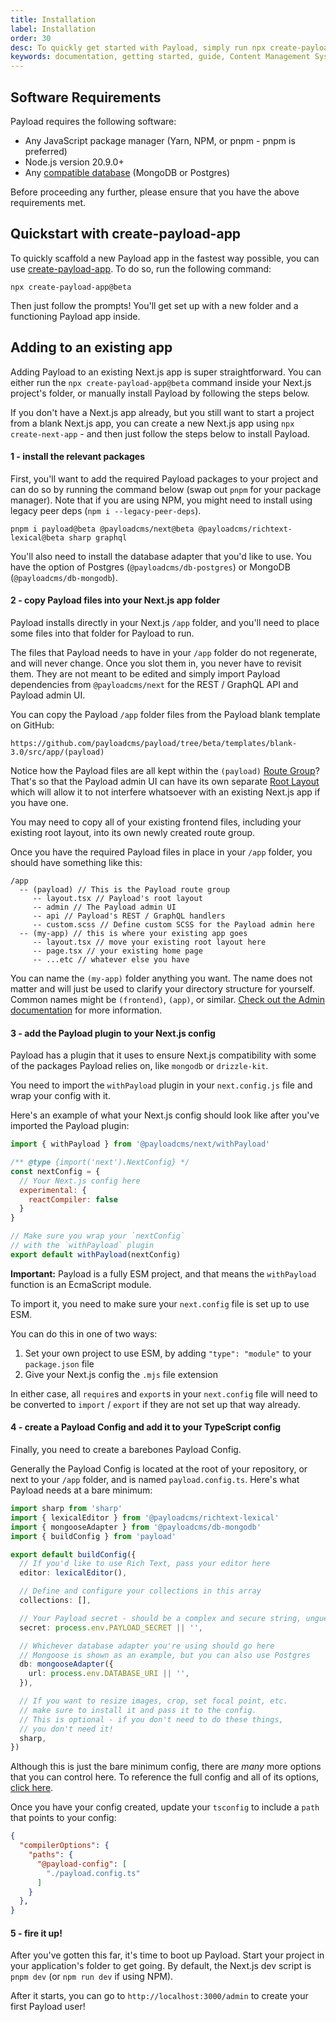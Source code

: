 ```yaml
---
title: Installation
label: Installation
order: 30
desc: To quickly get started with Payload, simply run npx create-payload-app or install from scratch.
keywords: documentation, getting started, guide, Content Management System, cms, headless, javascript, node, react, nextjs
---
```


## Software Requirements

Payload requires the following software:

- Any JavaScript package manager (Yarn, NPM, or pnpm - pnpm is preferred)
- Node.js version 20.9.0+
- Any [compatible database](/docs/database/overview) (MongoDB or Postgres)

<Banner type="warning">
  Before proceeding any further, please ensure that you have the above requirements met.
</Banner>

## Quickstart with create-payload-app

To quickly scaffold a new Payload app in the fastest way possible, you can use [create-payload-app](https://npmjs.com/package/create-payload-app). To do so, run the following command:

```
npx create-payload-app@beta
```

Then just follow the prompts! You'll get set up with a new folder and a functioning Payload app inside.

## Adding to an existing app

Adding Payload to an existing Next.js app is super straightforward. You can either run the `npx create-payload-app@beta` command inside your Next.js project's folder, or manually install Payload by following the steps below.

If you don't have a Next.js app already, but you still want to start a project from a blank Next.js app, you can create a new Next.js app using `npx create-next-app` - and then just follow the steps below to install Payload.

#### 1 - install the relevant packages

First, you'll want to add the required Payload packages to your project and can do so by running the command below (swap out `pnpm` for your package manager). Note that if you are using NPM, you might need to install using legacy peer deps (`npm i --legacy-peer-deps`).

```
pnpm i payload@beta @payloadcms/next@beta @payloadcms/richtext-lexical@beta sharp graphql
```

You'll also need to install the database adapter that you'd like to use. You have the option of Postgres (`@payloadcms/db-postgres`) or MongoDB (`@payloadcms/db-mongodb`).

#### 2 - copy Payload files into your Next.js app folder

Payload installs directly in your Next.js `/app` folder, and you'll need to place some files into that folder for Payload to run.

The files that Payload needs to have in your `/app` folder do not regenerate, and will never change. Once you slot them in, you never have to revisit them. They are not meant to be edited and simply import Payload dependencies from `@payloadcms/next` for the REST / GraphQL API and Payload admin UI.

You can copy the Payload `/app` folder files from the Payload blank template on GitHub:

```
https://github.com/payloadcms/payload/tree/beta/templates/blank-3.0/src/app/(payload)
```

Notice how the Payload files are all kept within the `(payload)` [Route Group](https://nextjs.org/docs/app/building-your-application/routing/route-groups)? That's so that the Payload admin UI can have its own separate [Root Layout](https://nextjs.org/docs/app/building-your-application/routing/pages-and-layouts#root-layout-required) which will allow it to not interfere whatsoever with an existing Next.js app if you have one.

<Banner type="warning">
  You may need to copy all of your existing frontend files, including your existing root layout, into its own newly created route group.
</Banner>

Once you have the required Payload files in place in your `/app` folder, you should have something like this:

```
/app
  -- (payload) // This is the Payload route group
     -- layout.tsx // Payload's root layout
     -- admin // The Payload admin UI
     -- api // Payload's REST / GraphQL handlers
     -- custom.scss // Define custom SCSS for the Payload admin here
  -- (my-app) // this is where your existing app goes
     -- layout.tsx // move your existing root layout here
     -- page.tsx // your existing home page
     -- ...etc // whatever else you have
```

You can name the `(my-app)` folder anything you want. The name does not matter and will just be used to clarify your directory structure for yourself. Common names might be `(frontend)`, `(app)`, or similar. [Check out the Admin documentation](/docs/beta/admin/overview) for more information.

#### 3 - add the Payload plugin to your Next.js config

Payload has a plugin that it uses to ensure Next.js compatibility with some of the packages Payload relies on, like `mongodb` or `drizzle-kit`.

You need to import the `withPayload` plugin in your `next.config.js` file and wrap your config with it.

Here's an example of what your Next.js config should look like after you've imported the Payload plugin:

```js
import { withPayload } from '@payloadcms/next/withPayload'

/** @type {import('next').NextConfig} */
const nextConfig = {
  // Your Next.js config here
  experimental: {
    reactCompiler: false
  }
}

// Make sure you wrap your `nextConfig`
// with the `withPayload` plugin
export default withPayload(nextConfig)
```

**Important:** Payload is a fully ESM project, and that means the `withPayload` function is an EcmaScript module.

To import it, you need to make sure your `next.config` file is set up to use ESM.

You can do this in one of two ways:

1. Set your own project to use ESM, by adding `"type": "module"` to your `package.json` file
2. Give your Next.js config the `.mjs` file extension

In either case, all `require`s and `export`s in your `next.config` file will need to be converted to `import` / `export` if they are not set up that way already.

#### 4 - create a Payload Config and add it to your TypeScript config

Finally, you need to create a barebones Payload Config.

Generally the Payload Config is located at the root of your repository, or next to your `/app` folder, and is named `payload.config.ts`. Here's what Payload needs at a bare minimum:

```ts
import sharp from 'sharp'
import { lexicalEditor } from '@payloadcms/richtext-lexical'
import { mongooseAdapter } from '@payloadcms/db-mongodb'
import { buildConfig } from 'payload'

export default buildConfig({
  // If you'd like to use Rich Text, pass your editor here
  editor: lexicalEditor(),

  // Define and configure your collections in this array
  collections: [],

  // Your Payload secret - should be a complex and secure string, unguessable
  secret: process.env.PAYLOAD_SECRET || '',

  // Whichever database adapter you're using should go here
  // Mongoose is shown as an example, but you can also use Postgres
  db: mongooseAdapter({
    url: process.env.DATABASE_URI || '',
  }),

  // If you want to resize images, crop, set focal point, etc.
  // make sure to install it and pass it to the config.
  // This is optional - if you don't need to do these things,
  // you don't need it!
  sharp,
})
```

Although this is just the bare minimum config, there are _many_ more options that you can control here. To reference the full config and all of its options, [click here](/docs/configuration/overview).

Once you have your config created, update your `tsconfig` to include a `path` that points to your config:

```json
{
  "compilerOptions": {
    "paths": {
      "@payload-config": [
        "./payload.config.ts"
      ]
    }
  },
}
```

#### 5 - fire it up!

After you've gotten this far, it's time to boot up Payload. Start your project in your application's folder to get going. By default, the Next.js dev script is `pnpm dev` (or `npm run dev` if using NPM).

After it starts, you can go to `http://localhost:3000/admin` to create your first Payload user!
